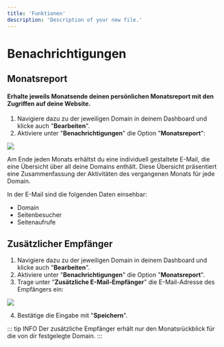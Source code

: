 ```yaml
---
title: 'Funktionen'
description: 'Description of your new file.'
---
```

# Benachrichtigungen

## Monatsreport

#### Erhalte jeweils Monatsende deinen persönlichen Monatsreport mit den Zugriffen auf deine Website.

1. Navigiere dazu zu der jeweiligen Domain in deinem Dashboard und klicke auch "**Bearbeiten**".
2. Aktiviere unter "**Benachrichtigungen**" die Option "**Monatsreport**":

![](/img/screenshot/2.png)

Am Ende jeden Monats erhältst du eine individuell gestaltete E-Mail, die eine Übersicht über all deine Domains enthält. Diese Übersicht präsentiert eine Zusammenfassung der Aktivitäten des vergangenen Monats für jede Domain.

In der E-Mail sind die folgenden Daten einsehbar:
- Domain
- Seitenbesucher
- Seitenaufrufe

## Zusätzlicher Empfänger

1. Navigiere dazu zu der jeweiligen Domain in deinem Dashboard und klicke auch "**Bearbeiten**".
2. Aktiviere unter "**Benachrichtigungen**" die Option "**Monatsreport**".
3. Trage unter "**Zusätzliche E-Mail-Empfänger**" die E-Mail-Adresse des Empfängers ein:

![](/img/screenshot/3.png)

4. Bestätige die Eingabe mit "**Speichern**".

::: tip INFO
Der zusätzliche Empfänger erhält nur den Monatsrückblick für die von dir festgelegte Domain.
:::
